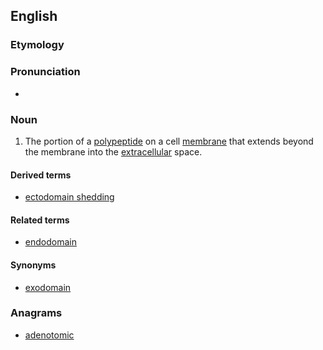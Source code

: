 ==English==

===Etymology===
{{prefix|ecto|domain|lang=en}}

===Pronunciation===
* {{a|US}} {{IPA|ˈɛktoʊdoʊˌmeɪn|lang=en}}

===Noun===
{{en-noun}}
{{wikipedia}}

# {{label|en|biochemistry}} The portion of a [[polypeptide]] on a cell [[membrane]] that extends beyond the membrane into the [[extracellular]] space.

====Derived terms====
* [[ectodomain shedding]]

====Related terms====
* [[endodomain]]

====Synonyms====
* [[exodomain]]

===Anagrams===
* [[adenotomic#English|adenotomic]]